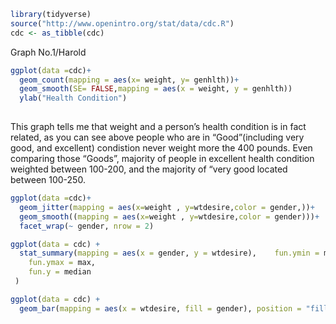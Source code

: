 ```r
library(tidyverse)
source("http://www.openintro.org/stat/data/cdc.R")
cdc <- as_tibble(cdc)
```

Graph No.1/Harold
```r
ggplot(data =cdc)+
  geom_count(mapping = aes(x= weight, y= genhlth))+
  geom_smooth(SE= FALSE,mapping = aes(x = weight, y = genhlth))
  ylab("Health Condition")
  
```

This graph tells me that weight and a person's health condition is in fact related, as you can see above people who are in "Good"(including very good, and excellent) condistion never weight more the 400 pounds. Even comparing those "Goods", majority of people in excellent health condition weighted between 100-200, and the majority of "very good located between 100-250.


```r
ggplot(data =cdc)+
  geom_jitter(mapping = aes(x=weight , y=wtdesire,color = gender,))+
  geom_smooth((mapping = aes(x=weight , y=wtdesire,color = gender)))+
  facet_wrap(~ gender, nrow = 2)
```
```r
ggplot(data = cdc) + 
  stat_summary(mapping = aes(x = gender, y = wtdesire),    fun.ymin = min,
    fun.ymax = max,
    fun.y = median
 )
```
```r
ggplot(data = cdc) + 
  geom_bar(mapping = aes(x = wtdesire, fill = gender), position = "fill")
```
  
  





